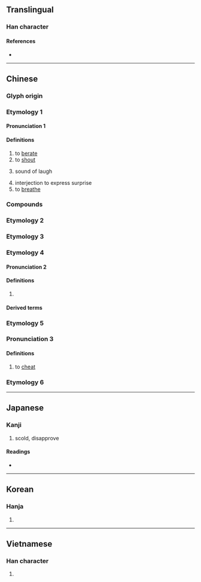 {{also|訶}}
{{character info/new}}
==Translingual==

===Han character===
{{Han char|rn=30|rad=口|as=05|sn=8|four=61020|canj=RMNR|ids=⿰口可}}

====References====
* {{Han ref|kx=0183.020|dkj=03459|dj=0402.030|hdz=10598.100|uh=5475|ud=21621|bh=A8FE|bd=43262}}

----

==Chinese==

===Glyph origin===
{{Han etym}}

===Etymology 1===
{{zh-forms}}

====Pronunciation 1====
{{zh-pron
|m=hē
|c=ho1,ho2
|cat=v,adv,interj
|mc=2
|oc=1
}}

====Definitions====
{{zh-hanzi}}

# to [[berate]]
# to [[shout]]
# {{lb|zh|onomatoepia}} sound of laugh
# interjection to express surprise
# to [[breathe]]

===Compounds===
{{zh-der|呵責|呵斥|一氣呵成|呵呵|呵哈|呵護|樂呵呵|呵欠|打呵欠|呵喝|斥呵|呵禁|呵護備至|笑呵呵|精心呵護|呵氣}}

===Etymology 2===
{{zh-see|哈|v}}

===Etymology 3===
{{zh-see|啊|v}}

===Etymology 4===
{{zh-forms}}

====Pronunciation 2====
{{zh-pron
|m=kē
|c=ho1,ho2
|cat=
}}

====Definitions====
{{zh-hanzi}}

# {{non-gloss|Used in transliteration.}}

====Derived terms====
{{zh-der|呵羅單|呵叻}}

===Etymology 5===
{{zh-forms}}

===Pronunciation 3===
{{zh-pron
|m=huō
|c=ho1,ho2
|cat=v
}}

====Definitions====
{{zh-hanzi}}

# to [[cheat]]

===Etymology 6===
{{zh-see|訶|ss}}

----

==Japanese==

===Kanji===
{{ja-kanji|grade=|rs=口05}}

# scold, disapprove

====Readings====
* {{ja-readings|on=[[か]] (ka)|kun=[[しかる]] (shikaru), [[わらう]] (warau)}}

----

==Korean==

===Hanja===
{{ko-hanja|hangeul=가|rv=ga|mr=ka}}

# {{defn|lang=ko|sort=口05}}

----

==Vietnamese==

===Han character===
{{vi-hantu|[[ha]], [[há]], [[hả]], [[hà]], [[khá]], [[khà]]|rs=口05}}

# {{defn|lang=vi|sort=口05}}